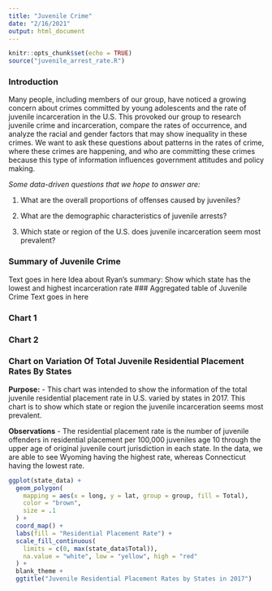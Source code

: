 ```yaml
---
title: "Juvenile Crime"
date: "2/16/2021"
output: html_document
---
```


```r
knitr::opts_chunk$set(echo = TRUE)
source("juvenile_arrest_rate.R")
```

### Introduction
Many people, including members of our group, have noticed a growing concern about crimes committed by young adolescents and the rate of juvenile incarceration in the U.S. This provoked our group to research juvenile crime and incarceration, compare the rates of occurrence, and analyze the racial and gender factors that may show inequality in these crimes. We want to ask these questions about patterns in the rates of crime, where these crimes are happening, and who are committing these crimes because this type of information influences government attitudes and policy making.

_Some data-driven questions that we hope to answer are:_

 1. What are the overall proportions of offenses caused by juveniles?

 2. What are the demographic characteristics of juvenile arrests?

 3. Which state or region of the U.S. does juvenile incarceration seem most prevalent?
 
### Summary of Juvenile Crime
Text goes in here
Idea about Ryan's summary: Show which state has the lowest and highest incarceration rate
### Aggregated table of Juvenile Crime
Text goes in here

### Chart 1

### Chart 2

### Chart on Variation Of Total Juvenile Residential Placement Rates By States
**Purpose:** 
- This chart was intended to show the information of the total juvenile residential placement rate in U.S. varied by states in 2017. This chart is to show which state or region the juvenile incarceration seems most prevalent.

**Observations**
- The residential placement rate is the number of juvenile offenders in residential placement per 100,000 juveniles age 10 through the upper age of original juvenile court jurisdiction in each state. In the data, we are able to see Wyoming having the highest rate, whereas Connecticut having the lowest rate. 

```r
ggplot(state_data) +
  geom_polygon(
    mapping = aes(x = long, y = lat, group = group, fill = Total),
    color = "brown",
    size = .1
  ) +
  coord_map() +
  labs(fill = "Residential Placement Rate") +
  scale_fill_continuous(
    limits = c(0, max(state_data$Total)),
    na.value = "white", low = "yellow", high = "red"
  ) +
  blank_theme +
  ggtitle("Juvenile Residential Placement Rates by States in 2017")
```
